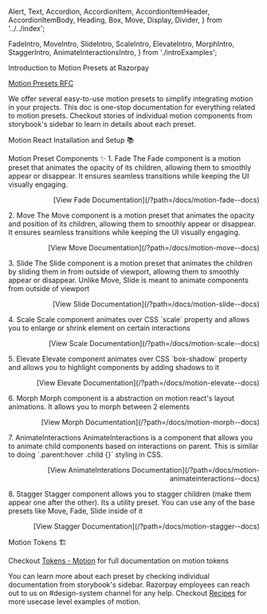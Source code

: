   Alert,
  Text,
  Accordion,
  AccordionItem,
  AccordionItemHeader,
  AccordionItemBody,
  Heading,
  Box,
  Move,
  Display,
  Divider,
} from '../../index';

  FadeIntro,
  MoveIntro,
  SlideIntro,
  ScaleIntro,
  ElevateIntro,
  MorphIntro,
  StaggerIntro,
  AnimateInteractionsIntro,
} from './introExamples';

<Meta title="Motion/Introduction to Motion" />

<Move>
  <Box>

<Display>Introduction to Motion Presets at Razorpay</Display>

[Motion Presets RFC](https://github.com/razorpay/blade/blob/master/rfcs/2024-08-21-motion-presets.md)

We offer several easy-to-use motion presets to simplify integrating motion in your projects. This doc is one-stop documentation for everything related to motion presets. Checkout stories of individual motion components from storybook's sidebar to learn in details about each preset.

<Showcase />

<Box marginTop="spacing.8" marginBottom="spacing.5">
  <Heading size="2xlarge">Motion React Installation and Setup 📚</Heading>
</Box>

<Alert
  title="Note"
  description="If you've followed Step 3 from our Installation Guide and already have Motion React setup, you can skip this-"
  isFullWidth
  isDismissible={false}
  marginBottom="spacing.5"
/>

<Accordion maxWidth="100%" variant="filled" marginBottom="spacing.8">
  <AccordionItem>
    <AccordionItemHeader title="Setting Up Motion React" />
    <AccordionItemBody>
      <MotionInstallation />
    </AccordionItemBody>
  </AccordionItem>
</Accordion>

<Box marginTop="spacing.11" marginBottom="spacing.8">
  <Heading size="2xlarge">Motion Preset Components ✨</Heading>
</Box>

<Box id="fade">
  <Heading size="large">1. Fade</Heading>
  <Text marginTop="spacing.1">
    The Fade component is a motion preset that animates the opacity of its children, allowing them to smoothly appear or disappear. It ensures seamless transitions while keeping the UI visually engaging.
  </Text>

  <FadeIntro  />
  <p align="right">[View Fade Documentation](/?path=/docs/motion-fade--docs)</p>
</Box>

<Box id="move">
  <Heading size="large">2. Move</Heading>
  <Text marginTop="spacing.1">
    The Move component is a motion preset that animates the opacity and position of its children,
    allowing them to smoothly appear or disappear. It ensures seamless transitions while keeping the
    UI visually engaging.
  </Text>
  <MoveIntro />
  <p align="right">[View Move Documentation](/?path=/docs/motion-move--docs)</p>
</Box>

<Box id="move">
  <Heading size="large">3. Slide</Heading>
  <Text marginTop="spacing.1">
    The Slide component is a motion preset that animates the children by sliding them in from
    outside of viewport, allowing them to smoothly appear or disappear. Unlike Move, Slide is meant
    to animate components from outside of viewport
  </Text>
  <SlideIntro />
  <p align="right">[View Slide Documentation](/?path=/docs/motion-slide--docs)</p>
</Box>

<Box id="scale">
  <Heading size="large">4. Scale</Heading>
  <Text marginTop="spacing.1">
    Scale component animates over CSS `scale` property and allows you to enlarge or shrink element
    on certain interactions
  </Text>
  <ScaleIntro />
  <p align="right">[View Scale Documentation](/?path=/docs/motion-scale--docs)</p>
</Box>

<Box id="elevate">
  <Heading size="large">5. Elevate</Heading>
  <Text marginTop="spacing.1">
    Elevate component animates over CSS `box-shadow` property and allows you to highlight components
    by adding shadows to it
  </Text>
  <ElevateIntro />
  <p align="right">[View Elevate Documentation](/?path=/docs/motion-elevate--docs)</p>
</Box>

<Box id="morph">
  <Heading size="large">6. Morph</Heading>
  <Text marginTop="spacing.1">
    Morph component is a abstraction on motion react's layout animations. It allows you to morph
    between 2 elements
  </Text>
  <MorphIntro />
  <p align="right">[View Morph Documentation](/?path=/docs/motion-morph--docs)</p>
</Box>

<Box id="animateinteractions">
  <Heading size="large">7. AnimateInteractions</Heading>
  <Text marginTop="spacing.1">
    AnimateInteractions is a component that allows you to animate child components based on
    interactions on parent. This is similar to doing `.parent:hover .child {}` styling in CSS.
  </Text>
  <AnimateInteractionsIntro />
  <p align="right">
    [View AnimateInterations Documentation](/?path=/docs/motion-animateinteractions--docs)
  </p>
</Box>

<Box id="stagger">
  <Heading size="large">8. Stagger</Heading>
  <Text marginTop="spacing.1">
    Stagger component allows you to stagger children (make them appear one after the other). Its a
    utility preset. You can use any of the base presets like Move, Fade, Slide inside of it
  </Text>
  <StaggerIntro />
  <p align="right">[View Stagger Documentation](/?path=/docs/motion-stagger--docs)</p>
</Box>

<Box marginTop="spacing.11" marginBottom="spacing.8">
  <Heading size="2xlarge">Motion Tokens 🏗️</Heading>
</Box>

<MotionTokensTable />

Checkout [Tokens - Motion](/?path=/docs/tokens-motion--docs) for full documentation on motion tokens

<Divider />

You can learn more about each preset by checking individual documentation from storybook's sidebar. Razorpay employees can reach out to us on #design-system channel for any help. Checkout [Recipes](/?path=/story/motion-recipes) for more usecase level examples of motion.

  </Box>
</Move>
